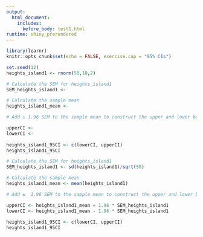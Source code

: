 ```yaml
---
output: 
  html_document:
    includes:
      before_body: test1.html
runtime: shiny_prerendered
---
```


```r
library(learnr)
knitr::opts_chunk$set(echo = FALSE, exercise.cap = "95% CIs")

set.seed(12)
heights_island1 <- rnorm(50,10,2)

```

```r
# Calculate the SEM for heights_island1
SEM_heights_island1 <- 

# Calculate the sample mean
heights_island1_mean <- 

# Add ± 1.96 SEM to the sample mean to construct the upper and lower bounds of the 95% CI

upperCI <- 
lowerCI <- 
  
heights_island1_95CI <- c(lowerCI, upperCI)
heights_island1_95CI

```

```r
# Calculate the SEM for heights_island1
SEM_heights_island1 <- sd(heights_island1)/sqrt(50)

# Calculate the sample mean
heights_island1_mean <- mean(heights_island1)

# Add ±  1.96 SEM to the sample mean to construct the upper and lower bounds of the 95% CI

upperCI <- heights_island1_mean + 1.96 * SEM_heights_island1
lowerCI <- heights_island1_mean - 1.96 * SEM_heights_island1
 
heights_island1_95CI <- c(lowerCI, upperCI)
heights_island1_95CI
```

<div data-iframe-height></div>
